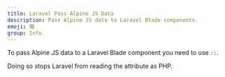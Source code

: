 ```yaml
---
title: Laravel Pass Alpine JS Data
description: Pass Alpine JS data to Laravel Blade components.
emoji: 🟥
group: Info
---
```


To pass Alpine JS data to a Laravel Blade component you need to use `::`.

Doing so stops Laravel from reading the attribute as PHP.

<Preview componentId="laravel-pass-alpine-data" />
